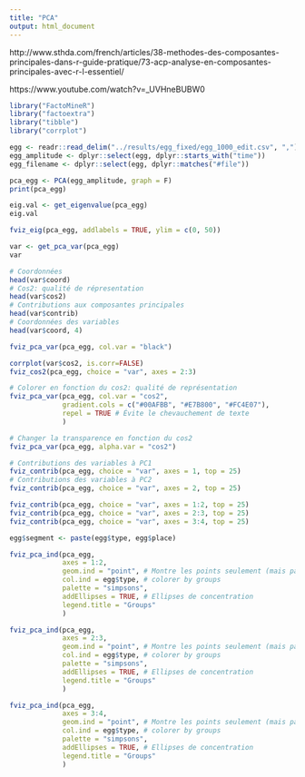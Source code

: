```yaml
---
title: "PCA"
output: html_document
---
```

http://www.sthda.com/french/articles/38-methodes-des-composantes-principales-dans-r-guide-pratique/73-acp-analyse-en-composantes-principales-avec-r-l-essentiel/

https://www.youtube.com/watch?v=_UVHneBUBW0

```r
library("FactoMineR")
library("factoextra")
library("tibble")
library("corrplot")
```

```r
egg <- readr::read_delim("../results/egg_fixed/egg_1000_edit.csv", ",")
egg_amplitude <- dplyr::select(egg, dplyr::starts_with("time"))
egg_filename <- dplyr::select(egg, dplyr::matches("#file"))

```

```r
pca_egg <- PCA(egg_amplitude, graph = F)
print(pca_egg)
```

```r
eig.val <- get_eigenvalue(pca_egg)
eig.val
```

```r
fviz_eig(pca_egg, addlabels = TRUE, ylim = c(0, 50))
```

```r
var <- get_pca_var(pca_egg)
var

# Coordonnées
head(var$coord)
# Cos2: qualité de répresentation
head(var$cos2)
# Contributions aux composantes principales
head(var$contrib)
# Coordonnées des variables
head(var$coord, 4)
```

```r
fviz_pca_var(pca_egg, col.var = "black")
```

```r
corrplot(var$cos2, is.corr=FALSE)
fviz_cos2(pca_egg, choice = "var", axes = 2:3)
```

```r
# Colorer en fonction du cos2: qualité de représentation
fviz_pca_var(pca_egg, col.var = "cos2",
             gradient.cols = c("#00AFBB", "#E7B800", "#FC4E07"),
             repel = TRUE # Évite le chevauchement de texte
             )

# Changer la transparence en fonction du cos2
fviz_pca_var(pca_egg, alpha.var = "cos2")
```

```r
# Contributions des variables à PC1
fviz_contrib(pca_egg, choice = "var", axes = 1, top = 25)
# Contributions des variables à PC2
fviz_contrib(pca_egg, choice = "var", axes = 2, top = 25)

fviz_contrib(pca_egg, choice = "var", axes = 1:2, top = 25)
fviz_contrib(pca_egg, choice = "var", axes = 2:3, top = 25)
fviz_contrib(pca_egg, choice = "var", axes = 3:4, top = 25)

```

```r
egg$segment <- paste(egg$type, egg$place)

fviz_pca_ind(pca_egg,
             axes = 1:2,
             geom.ind = "point", # Montre les points seulement (mais pas le "text")
             col.ind = egg$type, # colorer by groups
             palette = "simpsons",
             addEllipses = TRUE, # Ellipses de concentration
             legend.title = "Groups"
             )

fviz_pca_ind(pca_egg,
             axes = 2:3,
             geom.ind = "point", # Montre les points seulement (mais pas le "text")
             col.ind = egg$type, # colorer by groups
             palette = "simpsons",
             addEllipses = TRUE, # Ellipses de concentration
             legend.title = "Groups"
             )

fviz_pca_ind(pca_egg,
             axes = 3:4,
             geom.ind = "point", # Montre les points seulement (mais pas le "text")
             col.ind = egg$type, # colorer by groups
             palette = "simpsons",
             addEllipses = TRUE, # Ellipses de concentration
             legend.title = "Groups"
             )

```

